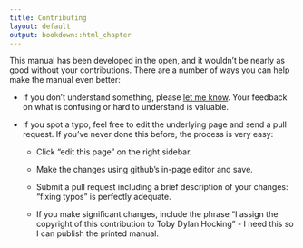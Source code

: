 ```yaml
---
title: Contributing
layout: default
output: bookdown::html_chapter
---
```


This manual has been developed in the open, and it wouldn't be nearly as good 
without your contributions. There are a number of ways you can help make the
manual even better:

* If you don't understand something, please 
  [let me know](mailto:tdhock5@gmail.com). Your feedback on what is confusing
  or hard to understand is valuable.

* If you spot a typo, feel free to edit the underlying page and send a pull 
  request. If you've never done this before, the process is very easy: 
  
    * Click "edit this page" on the right sidebar.
  
    * Make the changes using github's in-page editor and save.
    
    * Submit a pull request including a brief description of your changes: 
      "fixing typos" is perfectly adequate.
      
    * If you make significant changes, include the phrase "I assign the 
      copyright of this contribution to Toby Dylan Hocking" - 
	  I need this so I can publish the printed manual.
